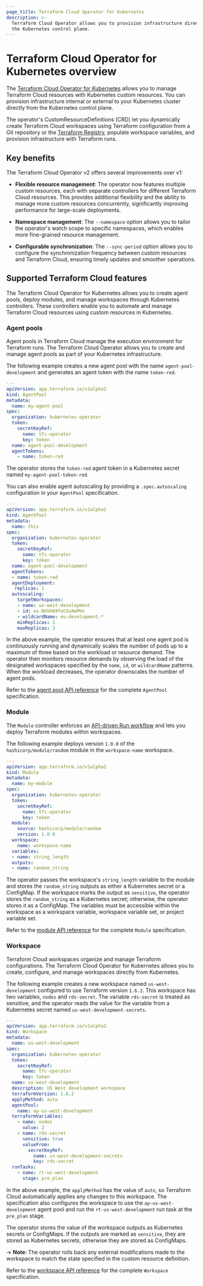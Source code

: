 ```yaml
---
page_title: Terraform Cloud Operator for Kubernetes 
description: >-
  Terraform Cloud Operator allows you to provision infrastructure directly from
  the Kubernetes control plane.
---
```


# Terraform Cloud Operator for Kubernetes overview

The [Terraform Cloud Operator for Kubernetes](https://github.com/hashicorp/terraform-cloud-operator) allows you to manage Terraform Cloud resources with Kubernetes custom resources. You can provision infrastructure internal or external to your Kubernetes cluster directly from the Kubernetes control plane. 

The operator's CustomResourceDefinitions (CRD) let you dynamically create Terraform Cloud workspaces using Terraform configuration from a Git repository or the [Terraform Registry](https://registry.terraform.io/), populate workspace variables, and provision infrastructure with Terraform runs.

## Key benefits

The Terraform Cloud Operator v2 offers several improvements over v1:

- **Flexible resource management**: The operator now features multiple custom resources, each with separate controllers for different Terraform Cloud resources. This provides additional flexibility and the ability to manage more custom resources concurrently, significantly improving performance for large-scale deployments.

- **Namespace management**: The `--namespace` option allows you to tailor the operator's watch scope to specific namespaces, which enables more fine-grained resource management.

- **Configurable synchronization**: The `--sync-period` option allows you to configure the synchronization frequency between custom resources and Terraform Cloud, ensuring timely updates and smoother operations.


## Supported Terraform Cloud features

The Terraform Cloud Operator for Kubernetes allows you to create agent pools, deploy modules, and manage workspaces through Kubernetes controllers. These controllers enable you to automate and manage Terraform Cloud resources using custom resources in Kubernetes.

### Agent pools

Agent pools in Terraform Cloud manage the execution environment for Terraform runs. The Terraform Cloud Operator allows you to create and manage agent pools as part of your Kubernetes infrastructure.

The following example creates a new agent pool with the name `agent-pool-development` and generates an agent token with the name `token-red`.

```yaml
---
apiVersion: app.terraform.io/v1alpha2
kind: AgentPool
metadata:
  name: my-agent-pool
spec:
  organization: kubernetes-operator
  token:
    secretKeyRef:
      name: tfc-operator
      key: token
  name: agent-pool-development
  agentTokens:
    - name: token-red
```

The operator stores the `token-red` agent token in a Kubernetes secret named `my-agent-pool-token-red`.

You can also enable agent autoscaling by providing a `.spec.autoscaling` configuration in your `AgentPool` specification.

<CodeBlockConfig highlight="17-23">

```yaml
---
apiVersion: app.terraform.io/v1alpha2
kind: AgentPool
metadata:
  name: this
spec:
  organization: kubernetes-operator
  token:
    secretKeyRef:
      name: tfc-operator
      key: token
  name: agent-pool-development
  agentTokens:
  - name: token-red
  agentDeployment:
   replicas: 1
  autoscaling:
    targetWorkspaces:
    - name: us-west-development
    - id: ws-NUVHA9feCXzAmPHx
    - wildcardName: eu-development-*
    minReplicas: 1
    maxReplicas: 3
```

</CodeBlockConfig>

In the above example, the operator ensures that at least one agent pod is continuously running and dynamically scales the number of pods up to a maximum of three based on the workload or resource demand. The operator then monitors resource demands by observing the load of the designated workspaces specified by the `name`, `id`, or `wildcardName` patterns. When the workload decreases, the operator downscales the number of agent pods.

Refer to the [agent pool API reference](/terraform/cloud-docs/integrations/kubernetes/api-reference#agentpool) for the complete `AgentPool` specification.

### Module

The `Module` controller enforces an [API-driven Run workflow](/terraform/cloud-docs/run/api) and lets you deploy Terraform modules within workspaces.

The following example deploys version `1.0.0` of the `hashicorp/module/random` module in the `workspace-name` workspace.

```yaml
---
apiVersion: app.terraform.io/v1alpha2
kind: Module
metadata:
  name: my-module
spec:
  organization: kubernetes-operator
  token:
    secretKeyRef:
      name: tfc-operator
      key: token
  module:
    source: hashicorp/module/random
    version: 1.0.0
  workspace:
    name: workspace-name
  variables:
  - name: string_length
  outputs:
  - name: random_string
```

The operator passes the workspace's `string_length` variable to the module and stores the `random_string` outputs as either a Kubernetes secret or a ConfigMap. If the workspace marks the output as `sensitive`, the operator stores the `random_string` as a Kubernetes secret; otherwise, the operator stores it as a ConfigMap. The variables must be accessible within the workspace as a workspace variable, workspace variable set, or project variable set.

Refer to the [module API reference](/terraform/cloud-docs/integrations/kubernetes/api-reference#module) for the complete `Module` specification.

### Workspace

Terraform Cloud workspaces organize and manage Terraform configurations. The Terraform Cloud Operator for Kubernetes allows you to create, configure, and manage workspaces directly from Kubernetes.

The following example creates a new workspace named `us-west-development` configured to use Terraform version `1.6.2`. This workspace has two variables, `nodes` and `rds-secret`. The variable `rds-secret` is treated as sensitive, and the operator reads the value for the variable from a Kubernetes secret named `us-west-development-secrets`.

```yaml
---
apiVersion: app.terraform.io/v1alpha2
kind: Workspace
metadata:
  name: us-west-development
spec:
  organization: kubernetes-operator
  token:
    secretKeyRef:
      name: tfc-operator
      key: token
  name: us-west-development
  description: US West development workspace
  terraformVersion: 1.6.2
  applyMethod: auto
  agentPool:
    name: ap-us-west-development
  terraformVariables:
    - name: nodes
      value: 2
    - name: rds-secret
      sensitive: true
      valueFrom:
        secretKeyRef:
          name: us-west-development-secrets
          key: rds-secret
  runTasks:
    - name: rt-us-west-development
      stage: pre_plan
```

In the above example, the `applyMethod` has the value of `auto`, so Terraform Cloud automatically applies any changes to this workspace. The specification also configures the workspace to use the `ap-us-west-development` agent pool and run the `rt-us-west-development` run task at the `pre_plan` stage.

The operator stores the value of the workspace outputs as Kubernetes secrets or ConfigMaps. If the outputs are marked as `sensitive`, they are stored as Kubernetes secrets, otherwise they are stored as ConfigMaps.

-> **Note**: The operator rolls back any external modifications made to the workspace to match the state specified in the custom resource definition.

Refer to the [workspace API reference](/terraform/cloud-docs/integrations/kubernetes/api-reference#workspace) for the complete `Workspace` specification.

